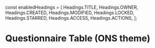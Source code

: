 const enabledHeadings = [
  Headings.TITLE,
  Headings.OWNER,
  Headings.CREATED,
  Headings.MODIFIED,
  Headings.LOCKED,
  Headings.STARRED,
  Headings.ACCESS,
  Headings.ACTIONS,
];


<Meta title="Themed components/ONS/QuestionnaireTable" component={QuestionnaireTable} />

# Questionnaire Table (ONS theme)


<Canvas>
    <Story name="Questionnaire Table">
        <Theme themeName={"ons"}>
            <QuestionnaireTable  enabledHeadings={enabledHeadings}
        sticky={false} questionnaires={questionnaires}></QuestionnaireTable>
        </Theme>
    </Story>
</Canvas>